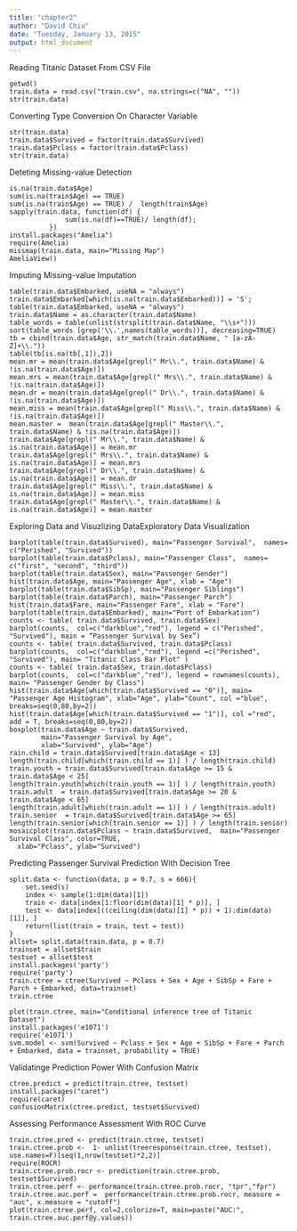 ---
title: "chapter2"
author: "David Chiu"
date: "Tuesday, January 13, 2015"
output: html_document
---
Reading Titanic Dataset From CSV File 
```
getwd()
train.data = read.csv("train.csv", na.strings=c("NA", ""))
str(train.data)
```
Converting Type Conversion On Character Variable
```
str(train.data)
train.data$Survived = factor(train.data$Survived)
train.data$Pclass = factor(train.data$Pclass)
str(train.data)
```
Deteting Missing-value Detection
```
is.na(train.data$Age)
sum(is.na(train$Age) == TRUE)
sum(is.na(train$Age) == TRUE) /  length(train$Age)
sapply(train.data, function(df) {
              sum(is.na(df)==TRUE)/ length(df);
          }) 
install.packages("Amelia")
require(Amelia)
missmap(train.data, main="Missing Map")
AmeliaView()
```
Imputing Missing-value Imputation
```
table(train.data$Embarked, useNA = "always")
train.data$Embarked[which(is.na(train.data$Embarked))] = 'S';
table(train.data$Embarked, useNA = "always")
train.data$Name = as.character(train.data$Name)
table_words = table(unlist(strsplit(train.data$Name, "\\s+")))
sort(table_words [grep('\\.',names(table_words))], decreasing=TRUE)
tb = cbind(train.data$Age, str_match(train.data$Name, " [a-zA-Z]+\\."))
table(tb[is.na(tb[,1]),2])
mean.mr = mean(train.data$Age[grepl(" Mr\\.", train.data$Name) & !is.na(train.data$Age)])
mean.mrs = mean(train.data$Age[grepl(" Mrs\\.", train.data$Name) & !is.na(train.data$Age)])
mean.dr = mean(train.data$Age[grepl(" Dr\\.", train.data$Name) & !is.na(train.data$Age)])
mean.miss = mean(train.data$Age[grepl(" Miss\\.", train.data$Name) & !is.na(train.data$Age)])
mean.master =  mean(train.data$Age[grepl(" Master\\.", train.data$Name) & !is.na(train.data$Age)])
train.data$Age[grepl(" Mr\\.", train.data$Name) & is.na(train.data$Age)] = mean.mr
train.data$Age[grepl(" Mrs\\.", train.data$Name) & is.na(train.data$Age)] = mean.mrs
train.data$Age[grepl(" Dr\\.", train.data$Name) & is.na(train.data$Age)] = mean.dr
train.data$Age[grepl(" Miss\\.", train.data$Name) & is.na(train.data$Age)] = mean.miss
train.data$Age[grepl(" Master\\.", train.data$Name) & is.na(train.data$Age)] = mean.master
```
Exploring Data and Visuzlizing DataExploratory Data Visualization
```
barplot(table(train.data$Survived), main="Passenger Survival",  names= c("Perished", "Survived"))
barplot(table(train.data$Pclass), main="Passenger Class",  names= c("first", "second", "third"))
barplot(table(train.data$Sex), main="Passenger Gender")
hist(train.data$Age, main="Passenger Age", xlab = "Age")
barplot(table(train.data$SibSp), main="Passenger Siblings")
barplot(table(train.data$Parch), main="Passenger Parch")
hist(train.data$Fare, main="Passenger Fare", xlab = "Fare")
barplot(table(train.data$Embarked), main="Port of Embarkation")
counts <- table( train.data$Survived, train.data$Sex)
barplot(counts,  col=c("darkblue","red"), legend = c("Perished", "Survived"), main = “Passenger Survival by Sex”)
counts <- table( train.data$Survived, train.data$Pclass)
barplot(counts,  col=c("darkblue","red"), legend =c("Perished", "Survived"), main= "Titanic Class Bar Plot" )
counts <- table( train.data$Sex, train.data$Pclass)
barplot(counts,  col=c("darkblue","red"), legend = rownames(counts), main= "Passenger Gender by Class")
hist(train.data$Age[which(train.data$Survived == "0")], main= "Passenger Age Histogram", xlab="Age", ylab="Count", col ="blue", breaks=seq(0,80,by=2))
hist(train.data$Age[which(train.data$Survived == "1")], col ="red", add = T, breaks=seq(0,80,by=2))
boxplot(train.data$Age ~ train.data$Survived, 
        main="Passenger Survival by Age",
        xlab="Survived", ylab="Age")
rain.child = train.data$Survived[train.data$Age < 13]
length(train.child[which(train.child == 1)] ) / length(train.child)
train.youth = train.data$Survived[train.data$Age >= 15 & train.data$Age < 25]
length(train.youth[which(train.youth == 1)] ) / length(train.youth)
train.adult  = train.data$Survived[train.data$Age >= 20 & train.data$Age < 65]
length(train.adult[which(train.adult == 1)] ) / length(train.adult)
train.senior  = train.data$Survived[train.data$Age >= 65]
length(train.senior[which(train.senior == 1)] ) / length(train.senior)
mosaicplot(train.data$Pclass ~ train.data$Survived,  main="Passenger Survival Class", color=TRUE,  
  xlab="Pclass", ylab="Survived")
```

Predicting Passenger Survival Prediction With Decision Tree 
```
split.data <- function(data, p = 0.7, s = 666){
    set.seed(s)
    index <- sample(1:dim(data)[1])
    train <- data[index[1:floor(dim(data)[1] * p)], ]
    test <- data[index[((ceiling(dim(data)[1] * p)) + 1):dim(data)[1]], ]
    return(list(train = train, test = test))
} 
allset= split.data(train.data, p = 0.7) 
trainset = allset$train 
testset = allset$test
install.packages('party')
require('party')
train.ctree = ctree(Survived ~ Pclass + Sex + Age + SibSp + Fare + Parch + Embarked, data=trainset)
train.ctree

plot(train.ctree, main="Conditional inference tree of Titanic Dataset")
install.packages('e1071')
require('e1071')
svm.model <- svm(Survived ~ Pclass + Sex + Age + SibSp + Fare + Parch + Embarked, data = trainset, probability = TRUE)
```
Validatinge Prediction Power With Confusion Matrix
```
ctree.predict = predict(train.ctree, testset)
install.packages("caret")
require(caret)
confusionMatrix(ctree.predict, testset$Survived)      
```
Assessing Performance Assessment With ROC Curve
```
train.ctree.pred <- predict(train.ctree, testset)
train.ctree.prob <-  1- unlist(treeresponse(train.ctree, testset), use.names=F)[seq(1,nrow(testset)*2,2)]
require(ROCR)
train.ctree.prob.rocr <- prediction(train.ctree.prob, testset$Survived)
train.ctree.perf <- performance(train.ctree.prob.rocr, "tpr","fpr")
train.ctree.auc.perf =  performance(train.ctree.prob.rocr, measure = "auc", x.measure = "cutoff")
plot(train.ctree.perf, col=2,colorize=T, main=paste("AUC:", train.ctree.auc.perf@y.values))

```
